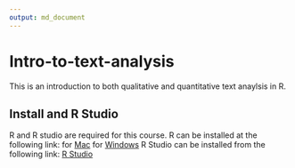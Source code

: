 ```yaml
---
output: md_document
---
```

# Intro-to-text-analysis

This is an introduction to both qualitative and quantitative text anaylsis in R.

## Install and R Studio

R and R studio are required for this course.
R can be installed at the following link: for [Mac](https://cran.r-project.org/bin/macosx/) for [Windows](https://cran.r-project.org/bin/windows/base/)
R Studio can be installed from the following link: [R Studio](https://posit.co/download/rstudio-desktop/)
